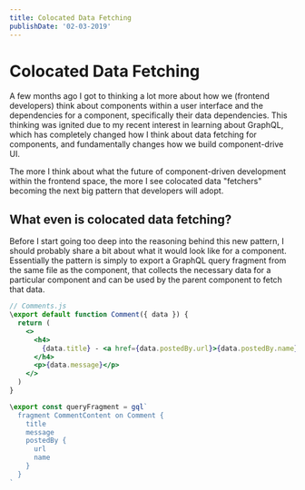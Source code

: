 ```yaml
---
title: Colocated Data Fetching
publishDate: '02-03-2019'
---
```


# Colocated Data Fetching

A few months ago I got to thinking a lot more about how we (frontend developers) think about components within
a user interface and the dependencies for a component, specifically their data dependencies. This thinking was
ignited due to my recent interest in learning about GraphQL, which has completely changed how I think about data
fetching for components, and fundamentally changes how we build component-drive UI.

The more I think about what the future of component-driven development within the frontend space, the more I see
colocated data "fetchers" becoming the next big pattern that developers will adopt.

## What even is colocated data fetching?

Before I start going too deep into the reasoning behind this new pattern, I should probably share a bit about what
it would look like for a component. Essentially the pattern is simply to export a GraphQL query fragment
from the same file as the component, that collects the necessary data for a particular component and can be used by
the parent component to fetch that data.

```jsx
// Comments.js
\export default function Comment({ data }) {
  return (
    <>
      <h4>
        {data.title} - <a href={data.postedBy.url}>{data.postedBy.name}</a>
      </h4>
      <p>{data.message}</p>
    </>
  )
}

\export const queryFragment = gql`
  fragment CommentContent on Comment {
    title
    message
    postedBy {
      url
      name
    }
  }
`
```

<!--
Now, when the parent component imports the Comments component, it can also import the fragment necessary to fetch all
the data that is necessary for the Comments component to render.

Current Day Resolved Data Fetching
The current day pattern to get over the need for showing a lot of spinners for each component that needs to fetch data is to export the data requirement from each component as a GraphQL fragment that a parent can import and resolve in a large query.

This pattern would look something like this:

```
// Leaf Component
export default ({ data }) => ( ... )

export const queryFragment = gql`
  fragment CommentsPageComment on Comment {
    id
    postedBy {
      login
      html_url
    }
    createdAt
    content
  }
`

// Parent component
import Leaf, { queryFragment as leafFragment } from './leaf.js'

const appQuery = gql`query Comment($repoName: String!) { entry(repoFullName: $repoName) { comments { ...CommentsPageComment } } } ${leafFragment}`;

export default function App({repoName}) {
  return (
    <Query query={appQuery} variables={{ repoName }}>
      {() => ( ... )}
    </Query>
  )
}
```

In this case each leaf component with some data dependencies exports the component as the default and then exports a named export of the query fragment that any parent can then either resolve in its own query, or forward on back up to a grandparent via another export.
This is still a manual process of exporting the query as a fragment from each component, but it makes the data contract of the component more explicit, and allows the consumer of the component to determine how it wants to handle data loading for the component.
Some of the flaws of this mechanism include:

Manual query composition in the parent
Needing to pass down the props correctly to the leaf node
Future State Resolved Data Fetching
Now that we have looked at what the current patterns are for handling colocated data requirements for components, lets take a peak at the potential future for data loading with components. In this section we are going to talk about some unstable API's that are part of the React library, and the related unstable React Cache library so some of this might change in the future.

So lets look at the above example and how it could be simplified using Suspense:

```
// Leaf component
import { createQueryResource } from 'future-graphql-library';

export const query = createQueryResource(() => gql`
  query Comment($repoName: String!) {
    entry(repoFullName: $repoName) {
      comments {
        id
        postedBy {
          login
          html_url
        }
        createdAt
        content
      }
    }
  }`,
  (props) => ({ repoName: props.repoName })
);

export const Fallback = () => ( ... );

export const duration = 500;

export default function Comments(props) {
  const data = query.read(props);
  return (
    ...
  );
}
// Parent component
import Comments, {
query as commentsQuery,
Fallback as CommentsFallback,
duration as CommentsDuration
} from './leaf.js';

export default function App(props) {
  commentsQuery.preload(props);
  return (
    <>
      <Main/>
        <Suspense
          maxDuration={commentsDuration}
          fallback={<CommentsFallback />}
        >
          <Comments {...props} />
        <Suspense>
    </>
  )
}
```

In this example the comments component (leaf component) exports the following:
A query resources
A fallback component
A duration
and the component itself
These four things allow the parent consumer to preload the data requirement for the component, as well as use opinionated fallbacks and loading durations for the component. The parent component can decide to use local values for some parts of the Suspense API wrapped around the leaf component if it chooses to do so.
The future state ideal presented here might look like a bit more work than the current day state, however it allows both the parent and the leaf components to be more opinionated about their fallback states, as well as the loading requirements.

No longer does the parent component need to know where to compose the data fetching fragment exported from the leaf component, and it also doesn't need to worry about what values the leaf components query relies upon, it can forward all props down to the resource from the leaf.

This API enables a tighter coupling between a component and the data it requests, and also allows parent components to decide when and if they will preload the data requirements for a leaf component or if it doesn't need to preload those data requirements.

Ultimately the new Suspense and Concurrent React APIs in conjunction with GraphQL will offer more unique ways to allow developers to fetch data requirements while also taking the pain out of managing loading states for those data requirements.
-->
